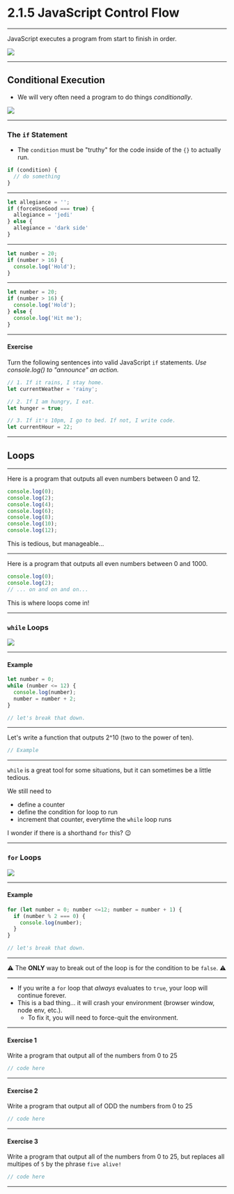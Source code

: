 

# 2.1.5 JavaScript Control Flow

---

JavaScript executes a program from start to finish in order.


<img src="assets/straight_line.png" />

---

## Conditional Execution

- We will very often need a program to do things _conditionally_.

<img src="assets/conditional.png" />

---

### The `if` Statement

- The `condition` must be "truthy" for the code inside of the `{}` to actually run.

```js
if (condition) {
  // do something
}
```

---

```js
let allegiance = '';
if (forceUseGood === true) {
  allegiance = 'jedi'
} else {
  allegiance = 'dark side'
}
```

---

```js
let number = 20;
if (number > 16) {
  console.log('Hold');
}
```

---

```js
let number = 20;
if (number > 16) {
  console.log('Hold');
} else {
  console.log('Hit me');
}
```

---

#### Exercise

Turn the following sentences into valid JavaScript `if` statements. _Use console.log() to "announce" an action._

```js
// 1. If it rains, I stay home.
let currentWeather = 'rainy';

// 2. If I am hungry, I eat.
let hunger = true;

// 3. If it's 10pm, I go to bed. If not, I write code.
let currentHour = 22;

```

---

## Loops

---

Here is a program that outputs all even numbers between 0 and 12.

```js
console.log(0);
console.log(2);
console.log(4);
console.log(6);
console.log(8);
console.log(10);
console.log(12);
```

This is tedious, but manageable...

---

Here is a program that outputs all even numbers between 0 and 1000.

```js
console.log(0);
console.log(2);
// ... on and on and on...
```

This is where loops come in!

---

### `while` Loops

<img src="assets/while_loop.png" />

---

#### Example

```js
let number = 0;
while (number <= 12) {
  console.log(number);
  number = number + 2;
}

// let's break that down.
```

---

Let's write a function that outputs 2^10 (two to the power of ten).

```js
// Example


```

---

`while` is a great tool for some situations, but it can sometimes be a little tedious.

We still need to

- define a counter
- define the condition for loop to run
- increment that counter, everytime the `while` loop runs

I wonder if there is a shorthand `for` this? 😉

---

### `for` Loops

<img src="assets/for_Loop.png" />

---

#### Example

```js
for (let number = 0; number <=12; number = number + 1) {
  if (number % 2 === 0) {
    console.log(number);
  }
}

// let's break that down.
```

---

⚠️ The **ONLY** way to break out of the loop is for the condition to be `false`. ⚠️

---

- If you write a `for` loop that _always_ evaluates to `true`, your loop will continue forever.
- This is a bad thing... it will crash your environment (browser window, node env, etc.).
    - To fix it, you will need to force-quit the environment.

---

#### Exercise 1

Write a program that output all of the numbers from 0 to 25

```js
// code here

```

---

#### Exercise 2

Write a program that output all of ODD the numbers from 0 to 25

```js
// code here

```

---

#### Exercise 3

Write a program that output all of the numbers from 0 to 25, but replaces all multipes of `5` by the phrase `five alive!`

```js
// code here

```

---
